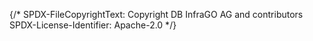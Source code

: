{/*
    SPDX-FileCopyrightText: Copyright DB InfraGO AG and contributors
    SPDX-License-Identifier: Apache-2.0
*/}


<Meta of={CreateReadonlySessionDialog} />

<Title />

The Create read-only session dialog lets users select the models they
want to load into their read-only session.

## Large devices

If a model is selected and there is either no limit on the number of
models that can be provisioned or the limit has not been reached, the
"Start Session" button can be used to request the read-only session.
<Story of={CreateReadonlySessionDialog.ModelSelectedAndStartSessionPossible}/>

If there are no models to display, the "Start Session" button is disabled
and a banner is displayed that there are no models with read-only support.

<Story of={CreateReadonlySessionDialog.NoModelsToShow}/>

If the tool only supports a limited number of models that can be deployed
in a single session, and this limit is exceeded, the Start Session button will be
disabled and a banner will appear indicating the maximum number of sessions possible.

<Story of={CreateReadonlySessionDialog.MaxNumberOfModelsExceeded}/>

When different tool versions are compatible, this is displayed when creating a read-only sessions:

<Story of={CreateReadonlySessionDialog.ShowNoteForCompatibleSession}/>
